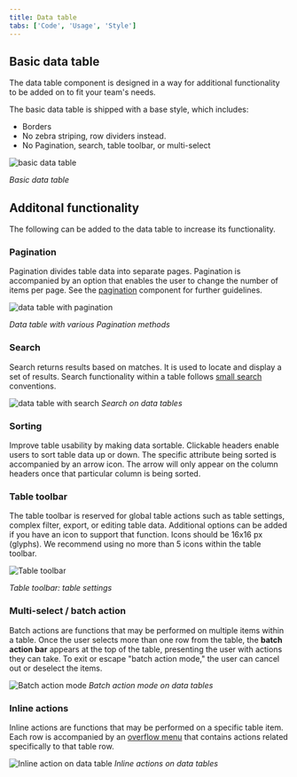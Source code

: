 ```yaml
---
title: Data table
tabs: ['Code', 'Usage', 'Style']
---
```


## Basic data table

The data table component is designed in a way for additional functionality to be added on to fit your team's needs.

The basic data table is shipped with a base style, which includes:

- Borders
- No zebra striping, row dividers instead.
- No Pagination, search, table toolbar, or multi-select

![basic data table](images/data-table-usage-1.png)

_Basic data table_

## Additonal functionality

The following can be added to the data table to increase its functionality.

### Pagination

Pagination divides table data into separate pages. Pagination is accompanied by an option that enables the user to change the number of items per page. See the [pagination](/components/Pagination) component for further guidelines.

![data table with pagination](images/data-table-usage-2.png)

_Data table with various Pagination methods_

### Search

Search returns results based on matches. It is used to locate and display a set of results. Search functionality within a table follows [small search](/components/search) conventions.

![data table with search](images/data-table-usage-3.png)
_Search on data tables_

### Sorting

Improve table usability by making data sortable. Clickable headers enable users to sort table data up or down. The specific attribute being sorted is accompanied by an arrow icon. The arrow will only appear on the column headers once that particular column is being sorted.

### Table toolbar

The table toolbar is reserved for global table actions such as table settings, complex filter, export, or editing table data. Additional options can be added if you have an icon to support that function. Icons should be 16x16 px (glyphs). We recommend using no more than 5 icons within the table toolbar.

![Table toolbar](images/data-table-usage-6.png)

_Table toolbar: table settings_

### Multi-select / batch action

Batch actions are functions that may be performed on multiple items within a table. Once the user selects more than one row from the table, the **batch action bar** appears at the top of the table, presenting the user with actions they can take. To exit or escape "batch action mode," the user can cancel out or deselect the items.

![Batch action mode](images/data-table-usage-7.png)
_Batch action mode on data tables_

### Inline actions

Inline actions are functions that may be performed on a specific table item. Each row is accompanied by an [overflow menu](/components/overflow-menu) that contains actions related specifically to that table row.

![Inline action on data table](images/data-table-usage-8.png)
_Inline actions on data tables_
